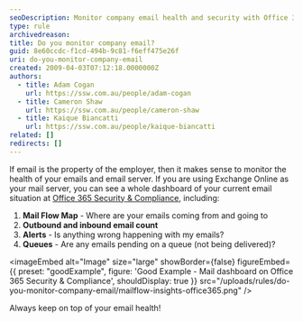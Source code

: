 ```yaml
---
seoDescription: Monitor company email health and security with Office 365 Security & Compliance's Mail Flow Map, outbound and inbound email counts, alerts, and queues for proactive issue detection.
type: rule
archivedreason:
title: Do you monitor company email?
guid: 8e60ccdc-f1cd-494b-9c81-f6eff475e26f
uri: do-you-monitor-company-email
created: 2009-04-03T07:12:18.0000000Z
authors:
  - title: Adam Cogan
    url: https://ssw.com.au/people/adam-cogan
  - title: Cameron Shaw
    url: https://ssw.com.au/people/cameron-shaw
  - title: Kaique Biancatti
    url: https://ssw.com.au/people/kaique-biancatti
related: []
redirects: []
---
```


If email is the property of the employer, then it makes sense to monitor the health of your emails and email server.
If you are using Exchange Online as your mail server, you can see a whole dashboard of your current email situation at [Office 365 Security & Compliance](https://protection.office.com/mailflow/dashboard), including:

1. **Mail Flow Map** - Where are your emails coming from and going to
2. **Outbound and inbound email count**
3. **Alerts** - Is anything wrong happening with my emails?
4. **Queues** - Are any emails pending on a queue (not being delivered)?

<imageEmbed
  alt="Image"
  size="large"
  showBorder={false}
  figureEmbed={{
    preset: "goodExample",
    figure: 'Good Example - Mail dashboard on Office 365 Security & Compliance',
    shouldDisplay: true
  }}
  src="/uploads/rules/do-you-monitor-company-email/mailflow-insights-office365.png"
/>

Always keep on top of your email health!